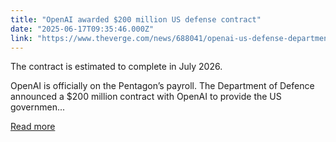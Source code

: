 ```yaml
---
title: "OpenAI awarded $200 million US defense contract"
date: "2025-06-17T09:35:46.000Z"
link: "https://www.theverge.com/news/688041/openai-us-defense-department-200-million-contract"
---
```


The contract is estimated to complete in July 2026.

OpenAI is officially on the Pentagon’s payroll. The Department of Defence announced a $200 million contract with OpenAI to provide the US governmen...

[Read more](https://www.theverge.com/news/688041/openai-us-defense-department-200-million-contract)
